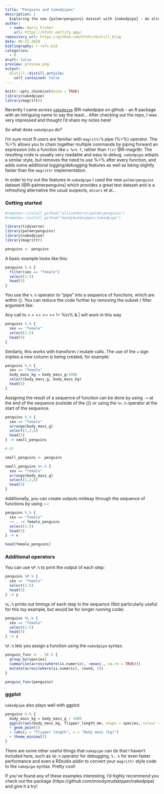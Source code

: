```yaml
---
title: "Penguins and nakedpipes"
description: |
  Exploring the new {palmerpenguins} dataset with {nakedpipe} - An alternative to using {magrittr}'s %>%.
author:
  - name: Harry Fisher
    url: https://hfshr.netlify.app/
repository_url: https://github.com/hfshr/distill_blog
date: 06-21-2020
bibliography: r-refs.bib  
categories:
  - R
draft: false
preview: preview.png
output:
  distill::distill_article:
    self_contained: false
---
```


```r
knitr::opts_chunk$set(echo = TRUE)
library(nakedpipe)
library(magrittr)
```

Recently I came across [`nakedpipe`](https://github.com/moodymudskipper/nakedpipe) @R-nakedpipe on github - an R package with an intriguing name to say the least... After checking out the repo, I was very impressed and thought I'd share my notes here!

So what does `nakedpipe` _do_?

I'm sure most R users are familiar with `magrittr`'s pipe (%>%) operator. The %>% allows you to chain together multiple commands by piping forward an expression into a function like `x %>% f`, rather than `f(x)` @R-magrittr. The resulting code is usually very readable and easy to debug. `nakedpipe` adopts a similar style, but removes the need to use %>% after every function, and adds some additional logging/debugging features as well as being slightly faster than the `magrittr` implementation.

In order to try out the features in `nakedpipe` I used the new `palmerpenguins` dataset [@R-palmerpenguins] which provides a great test dataset and is a refreshing alternative the usual suspects, `mtcars` et al...

### Getting started

```r
#remotes::install_github("allisonhorst/palmerpenguins")
#remotes::install_github("moodymudskipper/nakedpipe")

library(tidyverse)
library(palmerpenguins) 
library(nakedpipe)
library(magrittr)

penguins <- penguins

```

A basic example looks like this:

```r
penguins %.% {
  filter(sex == "female") 
  select(1:5) 
  head(5)
}   
```

You use the `%.%` operator to "pipe" into a sequence of functions, which are within {}. You can reduce the code further by removing the subset / filter argument like:

<aside>
Any call to < > <= >= == != %in% & | will work in this way
</aside>

```r
penguins %.% {
  sex == "female"
  select(1:5) 
  head(5)
}  
```

Similarly, this works with transform / mutate calls. The use of the `=` sign implies a new column is being created, for example:

```r
penguins %.% {
  sex == "female"
  body_mass_kg = body_mass_g/1000
  select(body_mass_g, body_mass_kg)
  head(5)
}  
```

Assigning the result of a sequence of function can be done by using `->` at the end of the sequence (outside of the {}) or using the `%<.%` operator at the start of the sequence.

```r
penguins %.% {
  sex == "female"
  arrange(body_mass_g)
  select(1,2,6) 
  head(5)
} -> small_penguins

# Or

small_penguins <- penguins

small_penguins %<.% {
  sex == "female"
  arrange(body_mass_g)
  select(1,2,6) 
  head(5)
} 

```

Additionally, you can create outputs midway through the sequence of functions by using `~~`:

```r
penguins %.% {
  sex == "female"
  ~~ . -> female_penguins
  select(1:5) 
  head(5) 
} -> x

head(female_penguins)
```


### Additional operators

You can use `%P.%` to print the output of each step:

```r
penguins %P.% {
  sex == "female"
  select(1:5) 
  head(5)
} -> y
```

`%L.%` prints out timings of each step in the sequence (Not particularly useful for this toy example, but would be for longer running code)

```r
penguins %L.% {
  sex == "female"
  select(1:5) 
  head(5)
} -> z
```

`%F.%` lets you assign a function using the `nakedpipe` syntax:

```r
penguin_func <- . %F.% {
  group_by(species)
  summarise(across(where(is.numeric), ~mean(., na.rm = TRUE)))
  mutate(across(where(is.numeric), round, 2))
}

penguin_func(penguins)
```


### ggplot

`nakedpipe` also plays well with ggplot:

```r
penguins %.% {
  body_mass_kg = body_mass_g / 1000
  ggplot(aes(body_mass_kg, flipper_length_mm, shape = species, colour = species))
  + geom_point() 
  + labs(y = "Flipper length", x = "Body mass (kg)")
  + theme_minimal()
}
```


There are some other useful things that `nakepipe` can do that I haven't included here, such as `%D.%` operator for debugging, `%..%` for even faster performance and even a RStudio addin to convert your `magrittr` style code to the `nakepipe` syntax. Pretty cool!

If you've found any of these examples interesting, I'd highly recommend you check out the package (https://github.com/moodymudskipper/nakedpipe) and give it a try!